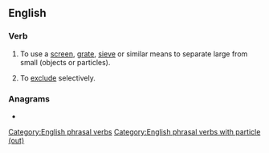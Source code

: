 {{also|screenout}}
==English==

===Verb===
{{en-verb|*}}

# {{lb|en|transitive}} To use a [[screen]], [[grate]], [[sieve]] or similar means to separate large from small (objects or particles).
# {{lb|en|transitive|figuratively}} To [[exclude]] selectively.

===Anagrams===
* {{anagrams|en|a=ceenorstu|Eurocents}}

[[Category:English phrasal verbs]]
[[Category:English phrasal verbs with particle (out)]]